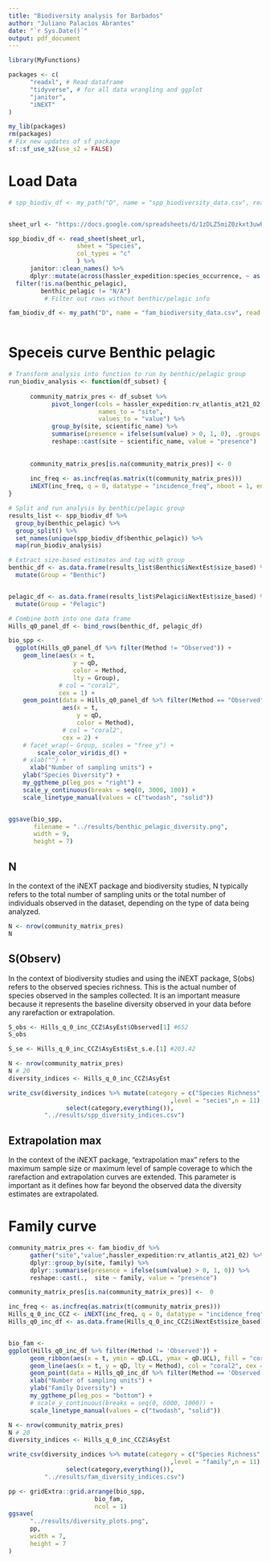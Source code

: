 ```yaml
---
title: "Biodiversity analysis for Barbados"
author: "Juliano Palacios Abrantes"
date: "`r Sys.Date()`"
output: pdf_document
---
```



```r

library(MyFunctions)

packages <- c(
      "readxl", # Read dataframe
      "tidyverse", # for all data wrangling and ggplot
      "janitor",
      "iNEXT"
)

my_lib(packages)
rm(packages)
# Fix new updates of sf package
sf::sf_use_s2(use_s2 = FALSE)
```

# Load Data

```r
# spp_biodiv_df <- my_path("D", name = "spp_biodiversity_data.csv", read = T)


sheet_url <- "https://docs.google.com/spreadsheets/d/1zDLZ5miZ0zkxt3uwPoNs-wWiTkUkr5bfBY41Hj-sqck/edit?gid=0#gid=0"

spp_biodiv_df <- read_sheet(sheet_url,
                   sheet = "Species",
                   col_types = "c"
                   ) %>%
      janitor::clean_names() %>% 
      dplyr::mutate(across(hassler_expedition:species_occurrence, ~ as.numeric(.x))) %>% 
  filter(!is.na(benthic_pelagic),
         benthic_pelagic != "N/A")
          # Filter out rows without benthic/pelagic info

fam_biodiv_df <- my_path("D", name = "fam_biodiversity_data.csv", read = T)
  

```

# Speceis curve Benthic pelagic 

```r

# Transform analysis into function to run by benthic/pelagic group
run_biodiv_analysis <- function(df_subset) {
  
      community_matrix_pres <- df_subset %>%
            pivot_longer(cols = hassler_expedition:rv_atlantis_at21_02, # Note these must include all columns on data
                         names_to = "site", 
                         values_to = "value") %>%
            group_by(site, scientific_name) %>%
            summarise(presence = ifelse(sum(value) > 0, 1, 0), .groups = "drop") %>%
            reshape::cast(site ~ scientific_name, value = "presence")
      
      
      community_matrix_pres[is.na(community_matrix_pres)] <- 0
      
      inc_freq <- as.incfreq(as.matrix(t(community_matrix_pres)))
      iNEXT(inc_freq, q = 0, datatype = "incidence_freq", nboot = 1, endpoint = 250) # q and qdp is what plots
}

# Split and run analysis by benthic/pelagic group
results_list <- spp_biodiv_df %>%
  group_by(benthic_pelagic) %>%
  group_split() %>%
  set_names(unique(spp_biodiv_df$benthic_pelagic)) %>%
  map(run_biodiv_analysis)

# Extract size-based estimates and tag with group
benthic_df <- as.data.frame(results_list$Benthic$iNextEst$size_based) %>%
  mutate(Group = "Benthic")


pelagic_df <- as.data.frame(results_list$Pelagic$iNextEst$size_based) %>%
  mutate(Group = "Pelagic")

# Combine both into one data frame
Hills_q0_panel_df <- bind_rows(benthic_df, pelagic_df)

bio_spp <-
  ggplot(Hills_q0_panel_df %>% filter(Method != "Observed")) +
    geom_line(aes(x = t,
                  y = qD,
                  color = Method,
                  lty = Group),
              # col = "coral2",
              cex = 1) +
    geom_point(data = Hills_q0_panel_df %>% filter(Method == "Observed"),
               aes(x = t,
                   y = qD,
                   color = Method),
               # col = "coral2",
               cex = 2) +
    # facet_wrap(~ Group, scales = "free_y") +
        scale_color_viridis_d() +
    # xlab("") +
      xlab("Number of sampling units") +
    ylab("Species Diversity") +
    my_ggtheme_p(leg_pos = "right") +
    scale_y_continuous(breaks = seq(0, 3000, 100)) +
    scale_linetype_manual(values = c("twodash", "solid"))


ggsave(bio_spp,
       filename = "../results/benthic_pelagic_diversity.png",
       width = 9,
       height = 7)

```


## N

In the context of the iNEXT package and biodiversity studies, N typically refers to the total number of sampling units or the total number of individuals observed in the dataset, depending on the type of data being analyzed.

```r
N <- nrow(community_matrix_pres)
N
```


## S(Observ)

In the context of biodiversity studies and using the iNEXT package, S(obs) refers to the observed species richness. This is the actual number of species observed in the samples collected. It is an important measure because it represents the baseline diversity observed in your data before any rarefaction or extrapolation.

```r
S_obs <- Hills_q_0_inc_CCZ$AsyEst$Observed[1] #652
S_obs

S_se <- Hills_q_0_inc_CCZ$AsyEst$Est_s.e.[1] #203.42

N <- nrow(community_matrix_pres)
N # 20
diversity_indices <- Hills_q_0_inc_CCZ$AsyEst

write_csv(diversity_indices %>% mutate(category = c("Species Richness", "Shannon div.", "Simpson div"),
                                             ,level = "secies",n = 11) %>% 
                select(category,everything()),
          "../results/spp_diversity_indices.csv")

```

## Extrapolation max

In the context of the iNEXT package, "extrapolation max" refers to the maximum sample size or maximum level of sample coverage to which the rarefaction and extrapolation curves are extended. This parameter is important as it defines how far beyond the observed data the diversity estimates are extrapolated.


# Family curve

```r

community_matrix_pres <- fam_biodiv_df %>% 
      gather("site","value",hassler_expedition:rv_atlantis_at21_02) %>%
      dplyr::group_by(site, family) %>%
      dplyr::summarise(presence = ifelse(sum(value) > 0, 1, 0)) %>%
      reshape::cast(.,  site ~ family, value = "presence")

community_matrix_pres[is.na(community_matrix_pres)] <-  0

inc_freq <- as.incfreq(as.matrix(t(community_matrix_pres)))
Hills_q_0_inc_CCZ <- iNEXT(inc_freq, q = 0, datatype = "incidence_freq", nboot = 1, endpoint = 250) # q and qdp is what plots
Hills_q0_inc_df <- as.data.frame(Hills_q_0_inc_CCZ$iNextEst$size_based)


bio_fam <-
ggplot(Hills_q0_inc_df %>% filter(Method != 'Observed')) +
      geom_ribbon(aes(x = t, ymin = qD.LCL, ymax = qD.UCL), fill = "coral2", alpha = 0.2, show.legend = FALSE) +      
      geom_line(aes(x = t, y = qD, lty = Method), col = "coral2", cex = 1) +
      geom_point(data = Hills_q0_inc_df %>% filter(Method == 'Observed'), aes(x = t, y = qD), col = "coral2", cex = 2) +
      xlab("Number of sampling units") +
      ylab("Family Diversity") +
      my_ggtheme_p(leg_pos = "bottom") +
      # scale_y_continuous(breaks = seq(0, 6000, 1000)) +
      scale_linetype_manual(values = c("twodash", "solid"))


```

```r
N <- nrow(community_matrix_pres)
N # 20
diversity_indices <- Hills_q_0_inc_CCZ$AsyEst

write_csv(diversity_indices %>% mutate(category = c("Species Richness", "Shannon div.", "Simpson div"),
                                             ,level = "family",n = 11) %>% 
                select(category,everything()),
          "../results/fam_diversity_indices.csv")

```

```r

pp <- gridExtra::grid.arrange(bio_spp,
                        bio_fam,
                        ncol = 1)
ggsave(
      "../results/diversity_plots.png",
      pp,
      width = 7,
      height = 7
)


```

